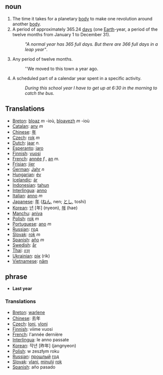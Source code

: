 ==noun==

# The time it takes for a planetary [[body]] to make one revolution around another [[body]].
# A period of approximately 365.24 [[day]]s (one [[Earth]]-year, a period of  the twelve months from January 1 to December 31).
#:'' "A normal year has 365 full days. But there are 366 full days in a leap year" ''.
#Any period of twelve months. 
#:''We moved to this town a year ago. 
#A scheduled part of a calendar year spent in a specific activity. 
#:''During this school year I have to get up at 6:30 in the morning to catch the bus.''

==Translations==
*[[Breton]]: [[bloaz]] ''m'' -ioù, [[bloavezh]] ''m'' -ioù
*[[Catalan]]: [[any]] ''m''
*[[Chinese]]: [[年]]
*[[Czech]]: [[rok]] ''m''
*[[Dutch]]: [[jaar]] ''n.''
*[[Esperanto]]: [[jaro]]
*[[Finnish]]: [[vuosi]]
*[[French]]: [[année]] ''f.'', [[an]] ''m.''
*[[Frisian]]: [[jier]]
*[[German]]: [[Jahr]] ''n''
*[[Hungarian]]: [[év]]
*[[Icelandic]]: [[ár]]
*[[Indonesian]]: [[tahun]]
*[[Interlingua]]: [[anno]]
*[[Italian]]: [[anno]] ''m''
*[[Japanese]]: [[年]] ([[ねん]], nen; [[とし]], toshi)
*[[Korean]]: [[년]] [年] (nyeon), [[해]] (hae)
*[[Manchu]]: [[aniya]]
*[[Polish]]: [[rok]] ''m''
*[[Portuguese]]: [[ano]] ''m''
*[[Russian]]: [[год]]
*[[Slovak]]: [[rok]] ''m''
*[[Spanish]]: [[año]] ''m''
*[[Swedish]]: [[år]]
*[[Thai]]: [[อายุ]]
*[[Ukrainian]]: [[рік]] (rik)
*[[Vietnamese]]: [[năm]]

== phrase ==

*'''Last year'''

===Translations===
*[[Breton]]: [[warlene]]
*[[Chinese]]: 去年
*[[Czech]]: [[loni]], [[vloni]]
*[[Finnish]]: viime vuosi
*[[French]]: l'année dernière
*[[Interlingua]]: le anno passate
*[[Korean]]: 작년 [昨年] (jangnyeon)
*[[Polish]]: w zeszłym roku
*[[Russian]]: [[прошлый]] [[год]]
*[[Slovak]]: [[vlani]], [[minulý]] [[rok]]
*[[Spanish]]: año pasado